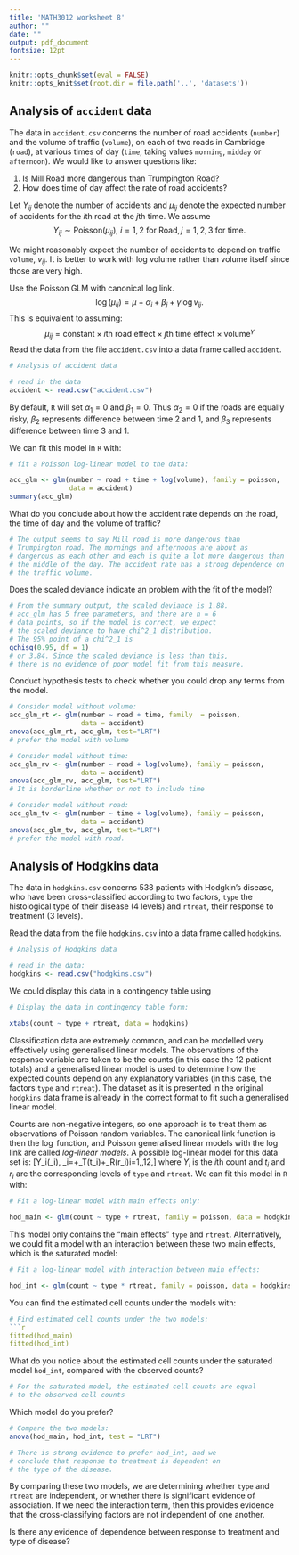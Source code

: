 ```yaml
---
title: 'MATH3012 worksheet 8'
author: ""
date: ""
output: pdf_document
fontsize: 12pt
---
```


```r
knitr::opts_chunk$set(eval = FALSE)
knitr::opts_knit$set(root.dir = file.path('..', 'datasets'))
```

## Analysis of `accident` data


The data in `accident.csv` concerns the number of road accidents (`number`) and the 
volume of traffic (`volume`), on each of two roads in Cambridge (`road`),
at various times of day (`time`, taking values `morning`, `midday` or `afternoon`).
We would like to answer questions like:

1. Is Mill Road more dangerous than Trumpington Road?
1. How does time of day affect the rate of road accidents? 


Let $Y_{ij}$ denote the number of accidents and $\mu_{ij}$ denote the expected
number of accidents for the $i$th road at the $j$th time.
We assume
$$
Y_{ij} \sim \text{Poisson}(\mu_{ij}), \ i=1, 2 \text{ for Road},
j=1, 2, 3 \text{ for time}.
$$


We might reasonably expect the number of accidents to depend
on traffic `volume`, $v_{ij}$.  It is better to work with log volume
rather than volume itself since those are very high.

 Use the Poisson GLM with canonical log link.
$$
\log (\mu_{ij}) = \mu + \alpha_i + \beta_j + \gamma \log v_{ij}.
$$
This is equivalent to assuming:
$$
\mu_{ij} = \text{constant} \times \text{$i$th road effect}
  \times \text{$j$th time effect}  \times \text{volume}^{\gamma}
$$
Read the data from the file `accident.csv` into a data frame called 
`accident`.
```r
# Analysis of accident data

# read in the data
accident <- read.csv("accident.csv")
```

By default, `R` will set $\alpha_1=0$ and $\beta_1=0$.   Thus
$\alpha_2=0$ if the roads are equally risky,
$\beta_2$ represents difference between
time 2 and 1,  and $\beta_3$ represents difference between
time 3 and 1.

We can fit this model in `R` with:
```r

# fit a Poisson log-linear model to the data:
```

```r
acc_glm <- glm(number ~ road + time + log(volume), family = poisson,
               data = accident)
summary(acc_glm)
```
What do you conclude about how the accident rate depends on 
the road, the time of day and the volume of traffic?

```r
# The output seems to say Mill road is more dangerous than
# Trumpington road. The mornings and afternoons are about as
# dangerous as each other and each is quite a lot more dangerous than
# the middle of the day. The accident rate has a strong dependence on
# the traffic volume.
```
Does the scaled deviance indicate an problem with 
the fit of the model?

```r

# From the summary output, the scaled deviance is 1.88.
# acc_glm has 5 free parameters, and there are n = 6
# data points, so if the model is correct, we expect
# the scaled deviance to have chi^2_1 distribution.
# The 95% point of a chi^2_1 is
qchisq(0.95, df = 1)
# or 3.84. Since the scaled deviance is less than this,
# there is no evidence of poor model fit from this measure.

```

Conduct hypothesis tests to check whether you could drop any
terms from the model.

```r
# Consider model without volume:
acc_glm_rt <- glm(number ~ road + time, family  = poisson,
                  data = accident)
anova(acc_glm_rt, acc_glm, test="LRT")
# prefer the model with volume

# Consider model without time:
acc_glm_rv <- glm(number ~ road + log(volume), family = poisson,
                  data = accident)
anova(acc_glm_rv, acc_glm, test="LRT")
# It is borderline whether or not to include time

# Consider model without road:
acc_glm_tv <- glm(number ~ time + log(volume), family = poisson,
                  data = accident)
anova(acc_glm_tv, acc_glm, test="LRT")
# prefer the model with road.

```

## Analysis of Hodgkins data

The data in `hodgkins.csv` concerns 538 patients with Hodgkin's disease, who have been
cross-classified according to two factors, `type` the histological type of
their disease (4 levels) and `rtreat`, their response to treatment
(3 levels).

Read the data from the file `hodgkins.csv` into a data frame called 
`hodgkins`.
```r
# Analysis of Hodgkins data

# read in the data:
hodgkins <- read.csv("hodgkins.csv")
```

We could display this data in a contingency table using
```r

# Display the data in contingency table form:
```
```r
xtabs(count ~ type + rtreat, data = hodgkins)
```

Classification data are extremely common,
and can be modelled very effectively
using generalised linear models.
The observations of the response variable are taken
to be the counts (in this case the 12 patient totals) and a generalised
linear model is used to determine how the expected counts
depend on any explanatory
variables (in this case, the factors `type` and `rtreat`).
The dataset as it is presented in the original `hodgkins`
data frame is already in the correct format to fit
such a generalised linear model.

Counts are non-negative integers, so one approach is to treat
them as observations of Poisson random variables.
The canonical link function is then the $\log$ function, and Poisson generalised
linear models with the log link are called *log-linear models*.
A possible log-linear model for this data set is:
\[Y_i\sim\text{Poisson}(\mu_i),\quad
  \log\mu_i=\alpha+\beta_T(t_i)+\beta_R(r_i)\qquad i=1,\ldots ,12,\]
where $Y_i$ is the $i$th count and $t_i$
and $r_i$ are the corresponding levels of `type` and `rtreat`.
We can fit this model in `R` with:
```r

# Fit a log-linear model with main effects only:
```
```r
hod_main <- glm(count ~ type + rtreat, family = poisson, data = hodgkins)
```

This model only contains the "main effects"
`type` and `rtreat`. 
Alternatively, we could fit a model with an interaction
between these two main effects, which is the saturated model:
```r

# Fit a log-linear model with interaction between main effects:
```
```r

hod_int <- glm(count ~ type * rtreat, family = poisson, data = hodgkins)
```
You can find the estimated cell counts
under the models with:
```r

# Find estimated cell counts under the two models:
```r
fitted(hod_main)
fitted(hod_int)
```
What do you notice about the estimated cell counts under the saturated
model `hod_int`, compared with the observed counts?
```r
# For the saturated model, the estimated cell counts are equal
# to the observed cell counts
```

Which model do you prefer?
```r

# Compare the two models:
anova(hod_main, hod_int, test = "LRT")

# There is strong evidence to prefer hod_int, and we
# conclude that response to treatment is dependent on
# the type of the disease.
```
By comparing these two models, 
we are determining whether `type` and `rtreat` are independent,
or whether there is significant evidence of association.
If we need the interaction term,
then this provides evidence that the 
cross-classifying factors are not independent of one another.

Is there any evidence of dependence between
response to treatment and type of disease?
